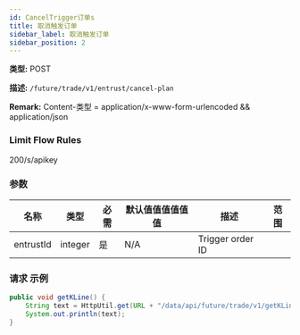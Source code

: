 ```yaml
---
id: CancelTrigger订单s
title: 取消触发订单
sidebar_label: 取消触发订单
sidebar_position: 2
---
```


**类型:** POST

**描述:** `/future/trade/v1/entrust/cancel-plan`

**Remark:** Content-类型 = application/x-www-form-urlencoded && application/json

### Limit Flow Rules

200/s/apikey

### 参数

| 名称      | 类型    | 必需 | 默认值值值值值值 | 描述      | 范围 |
| --------- | ------- | --------- | ------- | ---------------- | ------ |
| entrustId | integer | 是      | N/A     | Trigger order ID |        |

### 请求 示例

```java title="Java"
public void getKLine() {
    String text = HttpUtil.get(URL + "/data/api/future/trade/v1/getKLine?market=btc_usdt&类型=1min&since=0");
    System.out.println(text);
}
```
